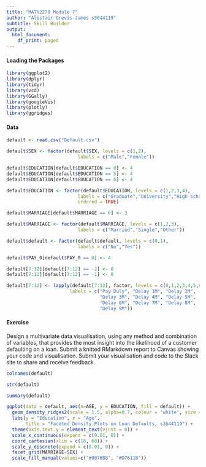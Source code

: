 ```yaml
---
title: "MATH2270 Module 7"
author: "Alistair Grevis-James s3644119"
subtitle: Skill Builder
output:
  html_document:
    df_print: paged
---
```


#### Loading the Packages
```r
library(ggplot2)
library(dplyr)
library(tidyr)
library(vcd)
library(GGally)
library(googleVis)
library(plotly)
library(ggridges)
```

#### Data

```r
default <- read.csv("Default.csv")

default$SEX <- factor(default$SEX, levels = c(1,2),
                          labels = c("Male","Female")) 

default$EDUCATION[default$EDUCATION == 0] <- 4
default$EDUCATION[default$EDUCATION == 5] <- 4 
default$EDUCATION[default$EDUCATION == 6] <- 4 

default$EDUCATION <- factor(default$EDUCATION, levels = c(1,2,3,4),
                          labels = c("Graduate","University","High school","Other"),
                          ordered = TRUE) 

default$MARRIAGE[default$MARRIAGE == 0] <- 3 

default$MARRIAGE <- factor(default$MARRIAGE, levels = c(1,2,3),
                          labels = c("Married","Single","Other")) 

default$default <- factor(default$default, levels = c(0,1),
                          labels = c("No","Yes"))

default$PAY_0[default$PAY_0 == 0] <- 4

default[7:12][default[7:12] == -2] <- 0
default[7:12][default[7:12] == -1] <- 0

default[7:12] <- lapply(default[7:12], factor, levels = c(0,1,2,3,4,5,6,7,8,9),
                       labels = c("Pay Duly", "Delay 1M", "Delay 2M",
                                  "Delay 3M", "Delay 4M", "Delay 5M",
                                  "Delay 6M", "Delay 7M", "Delay 8M",
                                  "Delay 9M"))
```

#### Exercise

Design a multivariate data visualisation, using any method and combination of variables, that provides the most insight into the likelihood of a customer defaulting on a loan. Submit a knitted RMarkdown report to Canvas showing your code and visualisation. Submit your visualisation and code to the Slack site to share and receive feedback.

```r
colnames(default)
```

```r
str(default)
```


```r
summary(default)
```



```r
ggplot(data = default, aes(x=AGE, y = EDUCATION, fill = default)) + 
  geom_density_ridges2(scale = 1.5, alpha=0.7, colour = 'white', size = 0.2) +
  labs(y = "Education", x = "Age", 
       title = "Faceted Density Plots on Loan Defaults, s3644119") +
  theme(axis.text.y = element_text(vjust = 0)) +
  scale_x_continuous(expand = c(0.01, 0)) +
  coord_cartesian(xlim = c(18, 68)) +  
  scale_y_discrete(expand = c(0.01, 0)) + 
  facet_grid(MARRIAGE~SEX) +
  scale_fill_manual(values=c("#0076B8", "#D7611B"))
```
